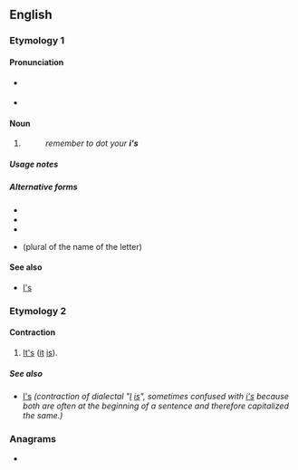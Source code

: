 {{also|Appendix:Variations of "is"}}
==English==

===Etymology 1===

====Pronunciation====
* {{a|UK|US}} {{IPA|en|/aɪz/}}
* {{rhymes|en|aɪz}}

====Noun====
{{head|en|noun form}}

# {{plural of|en|i|the letter i}}
#: ''remember to dot your '''i's'''''

=====Usage notes=====
{{U:en:plurals of letters}}

=====Alternative forms=====
* {{l|en|I's}}
* {{l|en|is}}
* {{l|en|Is}}
* {{l|en|ies}} (plural of the name of the letter)

====See also====
* [[I's]]

===Etymology 2===
{{pronunciation spelling of|en|it's}}

====Contraction====
{{en-contraction}}

# [[it's|It's]] ([[it]] [[is]]).

=====See also=====
* [[I's]] ''(contraction of dialectal "[[I]] [[is]]", sometimes confused with [[i's]] because both are often at the beginning of a sentence and therefore capitalized the same.)''

===Anagrams===
* {{anagrams|en|a=is|S. I.|S.I.|SI|Si|Si.|si}}